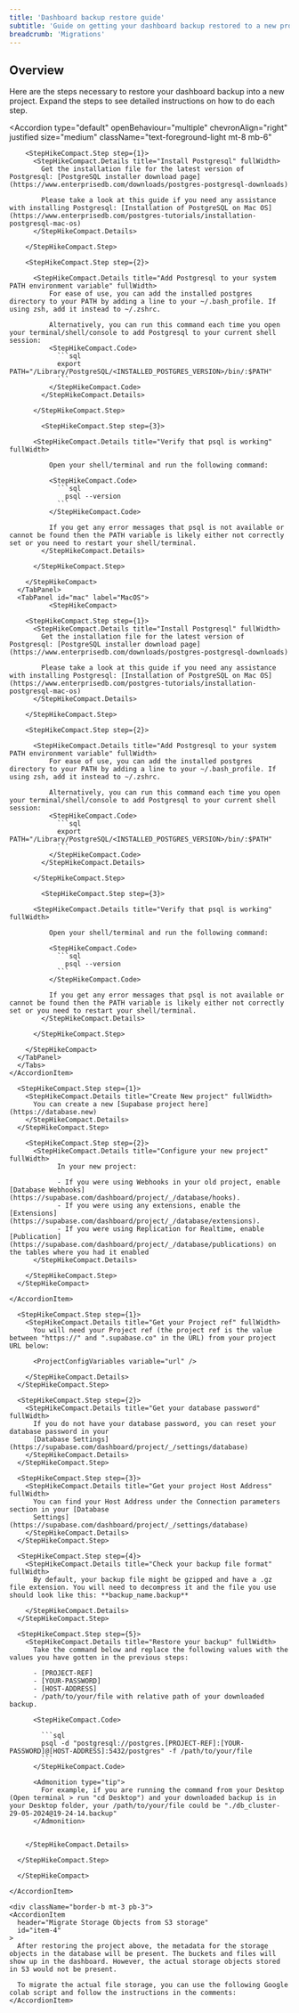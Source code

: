 ```yaml
---
title: 'Dashboard backup restore guide'
subtitle: 'Guide on getting your dashboard backup restored to a new project'
breadcrumb: 'Migrations'
---
```


## Overview

Here are the steps necessary to restore your dashboard backup into a new project. Expand the steps to see detailed instructions on how to do each step.

<Accordion
  type="default"
  openBehaviour="multiple"
  chevronAlign="right"
  justified
  size="medium"
  className="text-foreground-light mt-8 mb-6"
>
  <div className="border-b mt-3 pb-3">
    <AccordionItem
      header="Install Postgresql which includes psql"
      id="item-1"
    >
      <Tabs
        scrollable
        size="small"
        type="underlined"
        defaultActiveId="js"
        queryGroup="language"
      >
      <TabPanel id="windows" label="Windows">
        <StepHikeCompact>

        <StepHikeCompact.Step step={1}>
          <StepHikeCompact.Details title="Install Postgresql" fullWidth>
            Get the installation file for the latest version of Postgresql: [PostgreSQL installer download page](https://www.enterprisedb.com/downloads/postgres-postgresql-downloads)

            Please take a look at this guide if you need any assistance with installing Postgresql: [Installation of PostgreSQL on Mac OS](https://www.enterprisedb.com/postgres-tutorials/installation-postgresql-mac-os)
          </StepHikeCompact.Details>

        </StepHikeCompact.Step>

        <StepHikeCompact.Step step={2}>

          <StepHikeCompact.Details title="Add Postgresql to your system PATH environment variable" fullWidth>
              For ease of use, you can add the installed postgres directory to your PATH by adding a line to your ~/.bash_profile. If using zsh, add it instead to ~/.zshrc.

              Alternatively, you can run this command each time you open your terminal/shell/console to add Postgresql to your current shell session:
              <StepHikeCompact.Code>
                ```sql
                export PATH="/Library/PostgreSQL/<INSTALLED_POSTGRES_VERSION>/bin/:$PATH"
                ```
              </StepHikeCompact.Code>
            </StepHikeCompact.Details>

          </StepHikeCompact.Step>

            <StepHikeCompact.Step step={3}>

          <StepHikeCompact.Details title="Verify that psql is working" fullWidth>

              Open your shell/terminal and run the following command:

              <StepHikeCompact.Code>
                ```sql
                  psql --version
                ```
              </StepHikeCompact.Code>

              If you get any error messages that psql is not available or cannot be found then the PATH variable is likely either not correctly set or you need to restart your shell/terminal.
            </StepHikeCompact.Details>

          </StepHikeCompact.Step>

        </StepHikeCompact>
      </TabPanel>
      <TabPanel id="mac" label="MacOS">
              <StepHikeCompact>

        <StepHikeCompact.Step step={1}>
          <StepHikeCompact.Details title="Install Postgresql" fullWidth>
            Get the installation file for the latest version of Postgresql: [PostgreSQL installer download page](https://www.enterprisedb.com/downloads/postgres-postgresql-downloads)

            Please take a look at this guide if you need any assistance with installing Postgresql: [Installation of PostgreSQL on Mac OS](https://www.enterprisedb.com/postgres-tutorials/installation-postgresql-mac-os)
          </StepHikeCompact.Details>

        </StepHikeCompact.Step>

        <StepHikeCompact.Step step={2}>

          <StepHikeCompact.Details title="Add Postgresql to your system PATH environment variable" fullWidth>
              For ease of use, you can add the installed postgres directory to your PATH by adding a line to your ~/.bash_profile. If using zsh, add it instead to ~/.zshrc.

              Alternatively, you can run this command each time you open your terminal/shell/console to add Postgresql to your current shell session:
              <StepHikeCompact.Code>
                ```sql
                export PATH="/Library/PostgreSQL/<INSTALLED_POSTGRES_VERSION>/bin/:$PATH"
                ```
              </StepHikeCompact.Code>
            </StepHikeCompact.Details>

          </StepHikeCompact.Step>

            <StepHikeCompact.Step step={3}>

          <StepHikeCompact.Details title="Verify that psql is working" fullWidth>

              Open your shell/terminal and run the following command:

              <StepHikeCompact.Code>
                ```sql
                  psql --version
                ```
              </StepHikeCompact.Code>

              If you get any error messages that psql is not available or cannot be found then the PATH variable is likely either not correctly set or you need to restart your shell/terminal.
            </StepHikeCompact.Details>

          </StepHikeCompact.Step>

        </StepHikeCompact>
      </TabPanel>
      </Tabs>
    </AccordionItem>

  </div>
  <div className="border-b mt-3 pb-3">
    <AccordionItem
      header="Create and configure a new Supabase project"
      id="item-2"
    >
      <StepHikeCompact>

      <StepHikeCompact.Step step={1}>
        <StepHikeCompact.Details title="Create New project" fullWidth>
          You can create a new [Supabase project here](https://database.new)
        </StepHikeCompact.Details>
      </StepHikeCompact.Step>

        <StepHikeCompact.Step step={2}>
          <StepHikeCompact.Details title="Configure your new project" fullWidth>
                In your new project:

                - If you were using Webhooks in your old project, enable [Database Webhooks](https://supabase.com/dashboard/project/_/database/hooks).
                - If you were using any extensions, enable the [Extensions](https://supabase.com/dashboard/project/_/database/extensions).
                - If you were using Replication for Realtime, enable [Publication](https://supabase.com/dashboard/project/_/database/publications) on the tables where you had it enabled
          </StepHikeCompact.Details>

        </StepHikeCompact.Step>
      </StepHikeCompact>

    </AccordionItem>

  </div>

  <div className="border-b mt-3 pb-3">
    <AccordionItem
      header="Restore your backup using psql"
      id="item-3"
    >
      <StepHikeCompact>

      <StepHikeCompact.Step step={1}>
        <StepHikeCompact.Details title="Get your Project ref" fullWidth>
          You will need your Project ref (the project ref is the value between "https://" and ".supabase.co" in the URL) from your project URL below:

          <ProjectConfigVariables variable="url" />

        </StepHikeCompact.Details>
      </StepHikeCompact.Step>

      <StepHikeCompact.Step step={2}>
        <StepHikeCompact.Details title="Get your database password" fullWidth>
          If you do not have your database password, you can reset your database password in your
          [Database Settings](https://supabase.com/dashboard/project/_/settings/database)
        </StepHikeCompact.Details>
      </StepHikeCompact.Step>

      <StepHikeCompact.Step step={3}>
        <StepHikeCompact.Details title="Get your project Host Address" fullWidth>
          You can find your Host Address under the Connection parameters section in your [Database
          Settings](https://supabase.com/dashboard/project/_/settings/database)
        </StepHikeCompact.Details>
      </StepHikeCompact.Step>

      <StepHikeCompact.Step step={4}>
        <StepHikeCompact.Details title="Check your backup file format" fullWidth>
          By default, your backup file might be gzipped and have a .gz file extension. You will need to decompress it and the file you use should look like this: **backup_name.backup**

        </StepHikeCompact.Details>
      </StepHikeCompact.Step>

      <StepHikeCompact.Step step={5}>
        <StepHikeCompact.Details title="Restore your backup" fullWidth>
          Take the command below and replace the following values with the values you have gotten in the previous steps:

          - [PROJECT-REF]
          - [YOUR-PASSWORD]
          - [HOST-ADDRESS]
          - /path/to/your/file with relative path of your downloaded backup.

          <StepHikeCompact.Code>

            ```sql
            psql -d "postgresql://postgres.[PROJECT-REF]:[YOUR-PASSWORD]@[HOST-ADDRESS]:5432/postgres" -f /path/to/your/file
            ```
          </StepHikeCompact.Code>

          <Admonition type="tip">
            For example, if you are running the command from your Desktop (Open terminal > run "cd Desktop") and your downloaded backup is in your Desktop folder, your /path/to/your/file could be "./db_cluster-29-05-2024@19-24-14.backup"
          </Admonition>


        </StepHikeCompact.Details>

      </StepHikeCompact.Step>

      </StepHikeCompact>

    </AccordionItem>

  </div>

    <div className="border-b mt-3 pb-3">
    <AccordionItem
      header="Migrate Storage Objects from S3 storage"
      id="item-4"
    >
      After restoring the project above, the metadata for the storage objects in the database will be present. The buckets and files will show up in the dashboard. However, the actual storage objects stored in S3 would not be present.

      To migrate the actual file storage, you can use the following Google colab script and follow the instructions in the comments:
    </AccordionItem>

  </div>
</Accordion>
